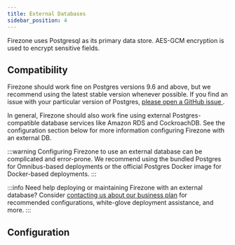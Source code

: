 ```yaml
---
title: External Databases
sidebar_position: 4
---
```


Firezone uses Postgresql as its primary data store. AES-GCM encryption
is used to encrypt sensitive fields.

## Compatibility

Firezone should work fine on Postgres versions 9.6 and above, but we recommend
using the latest stable version whenever possible. If you find an issue with
your particular version of Postgres, [please open a GitHub issue
](https://github.com/firezone/firezone/issues).

In general, Firezone should also work fine using external Postgres-compatible
database services like Amazon RDS and CockroachDB. See the configuration section
below for more information configuring Firezone with an external DB.

:::warning
Configuring Firezone to use an external database can be complicated and
error-prone. We recommend using the bundled Postgres for Omnibus-based
deployments or the official Postgres Docker image for Docker-based deployments.
:::

:::info
Need help deploying or maintaining Firezone with an external database? Consider
[contacting us about our business plan](https://firezone.dev/contact/sales) for
recommended configurations, white-glove deployment assistance, and more.
:::

## Configuration

<Tabs>
  <TabItem value="docker" label="Docker" default>

  </TabItem>
  <TabItem value="omnibus" label="Omnibus">

  </TabItem>
</Tabs>
